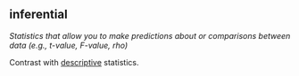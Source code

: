 ## inferential

<dfn>Statistics that allow you to make predictions about or comparisons between data (e.g., t-value, F-value, rho)</dfn>

Contrast with [descriptive](d.html#descriptive) statistics.